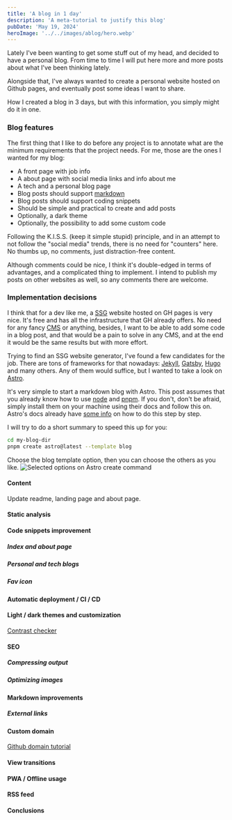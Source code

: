 ```yaml
---
title: 'A blog in 1 day'
description: 'A meta-tutorial to justify this blog'
pubDate: 'May 19, 2024'
heroImage: '../../images/ablog/hero.webp'
---
```


Lately I've been wanting to get some stuff out of my head, and decided to have a personal
blog. From time to time I will put here more and more posts about what I've been thinking
lately.

Alongside that, I've always wanted to create a personal website hosted on Github pages,
and eventually post some ideas I want to share.

How I created a blog in 3 days, but with this information, you simply might do it in one.

### Blog features

The first thing that I like to do before any project is to annotate what are the minimum
requirements that the project needs. For me, those are the ones I wanted for my blog:
- A front page with job info
- A about page with social media links and info about me
- A tech and a personal blog page
- Blog posts should support [markdown](https://en.wikipedia.org/wiki/Markdown)
- Blog posts should support coding snippets
- Should be simple and practical to create and add posts
- Optionally, a dark theme
- Optionally, the possibility to add some custom code

Following the K.I.S.S. (keep it simple stupid) principle, and in an attempt to not follow
the "social media" trends, there is no need for "counters" here. No thumbs up, no comments,
just distraction-free content.

Although comments could be nice, I think it's double-edged in terms of advantages, and a
complicated thing to implement. I intend to publish my posts on other websites as well,
so any comments there are welcome.

### Implementation decisions

I think that for a dev like me, a [SSG](https://en.wikipedia.org/wiki/Static_site_generator)
website hosted on GH pages is very nice. It's free and has all the infrastructure that GH
already offers. No need for any fancy [CMS](https://en.wikipedia.org/wiki/Content_management_system)
or anything, besides, I want to be able to add some code in a blog post, and that would be
a pain to solve in any CMS, and at the end it would be the same results but with more
effort.

Trying to find an SSG website generator, I've found a few candidates for the job. There are tons
of frameworks for that nowadays: [Jekyll](https://jekyllrb.com/), [Gatsby](https://gatsbyjs.com),
[Hugo](https://gohugo.io/) and many others. Any of them would suffice, but I wanted to take
a look on [Astro](https://astro.build).

It's very simple to start a markdown blog with Astro. This post assumes that you already know
how to use [node](https://nodejs.org/en) and [pnpm](https://pnpm.io/). If you don't, don't be
afraid, simply install them on your machine using their docs and follow this on. Astro's docs
already have [some info](https://docs.astro.build/en/tutorial/0-introduction/) on how to do
this step by step.

I will try to do a short summary to speed this up for you:

```sh
cd my-blog-dir
pnpm create astro@latest --template blog
```

Choose the blog template option, then you can choose the others as you like.
![Selected options on Astro create command](../../images/ablog/astro_create.png)

#### Content

Update readme, landing page and about page.

#### Static analysis

#### Code snippets improvement

##### Index and about page

##### Personal and tech blogs

##### Fav icon

#### Automatic deployment / CI / CD

#### Light / dark themes and customization

[Contrast checker](https://coolors.co/contrast-checker/84bae6-000000)

#### SEO

##### Compressing output

##### Optimizing images

#### Markdown improvements
##### External links

#### Custom domain

[Github domain tutorial](https://docs.github.com/en/pages/configuring-a-custom-domain-for-your-github-pages-site/managing-a-custom-domain-for-your-github-pages-site)

#### View transitions

#### PWA / Offline usage

#### RSS feed

#### Conclusions